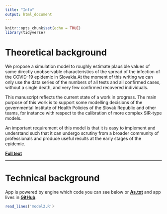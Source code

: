 ```yaml
---
title: "Info"
output: html_document
---
```


```r
knitr::opts_chunk$set(echo = TRUE)
library(tidyverse)
```

# Theoretical background

We propose a simulation model to roughly estimate plausible values of some directly unobservable characteristics of the spread of the infection of the COVID-19 epidemic in Slovakia.At the moment of this writing we can only use the data series of the numbers of all tests and all confirmed cases, without a single death, and very few confirmed recovered individuals.

This manuscript reflects the current state of a work in progress. The main purpose of
this work is to support some modelling decisions of the governmental Institute of Health Policies of the Slovak Republic and other teams, for instance with respect to the calibration of more complex SIR-type models.

An important requirement of this model is that it is easy to implement and understand
such that it can undergo scrutiny from a broader community of professionals and produce useful results at the early stages of the epidemic.

[__Full text__](http://www.iam.fmph.uniba.sk/ospm/Harman/COR01.pdf)

***

# Technical background

App is powered by engine which code you can see below or [__As.txt__](http://www.iam.fmph.uniba.sk/ospm/Harman/programs/corona_sim.txt) and app lives in [__GitHub__](https://github.com/SamuelHudec/COVID).

```r
read_lines('model2.R')
```

